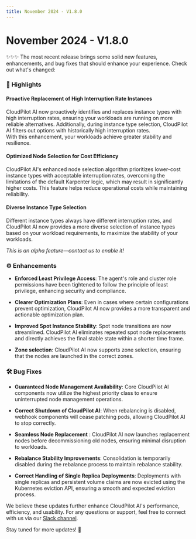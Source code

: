 ```yaml
---
title: November 2024 - V1.8.0
---
```


# November 2024 - V1.8.0

✨✨✨ The most recent release brings some solid new features, enhancements, and bug fixes that should enhance your experience. Check out what's changed:

### 🚀 **Highlights**

#### **Proactive Replacement of High Interruption Rate Instances**  
CloudPilot AI now proactively identifies and replaces instance types with high interruption rates, ensuring your workloads are running on more reliable alternatives. Additionally, during instance type selection, CloudPilot AI filters out options with historically high interruption rates.  
With this enhancement, your workloads achieve greater stability and resilience.

#### **Optimized Node Selection for Cost Efficiency**  
CloudPilot AI's enhanced node selection algorithm prioritizes lower-cost instance types with acceptable interruption rates, overcoming the limitations of the default Karpenter logic, which may result in significantly higher costs.
This feature helps reduce operational costs while maintaining reliability.

#### **Diverse Instance Type Selection**
Different instance types always have different interruption rates, and CloudPilot AI now provides a more diverse selection of instance types based on your workload requirements, to maximize the stability of your workloads.

*This is an alpha feature—contact us to enable it!*

### ⚙️ **Enhancements**  

- **Enforced Least Privilege Access**: The agent's role and cluster role permissions have been tightened to follow the principle of least privilege, enhancing security and compliance.

- **Clearer Optimization Plans**: Even in cases where certain configurations prevent optimization, CloudPilot AI now provides a more transparent and actionable optimization plan.

- **Improved Spot Instance Stability**: Spot node transitions are now streamlined. CloudPilot AI eliminates repeated spot node replacements and directly achieves the final stable state within a shorter time frame.

- **Zone selection**: CloudPilot AI now supports zone selection, ensuring that the nodes are launched in the correct zones.

### 🛠️ **Bug Fixes**

- **Guaranteed Node Management Availability**: Core CloudPilot AI components now utilize the highest priority class to ensure uninterrupted node management operations.

- **Correct Shutdown of CloudPilot AI**: When rebalancing is disabled, webhook components will cease patching pods, allowing CloudPilot AI to stop correctly.

- **Seamless Node Replacement** : CloudPilot AI now launches replacement nodes before decommissioning old nodes, ensuring minimal disruption to workloads.

- **Rebalance Stability Improvements**: Consolidation is temporarily disabled during the rebalance process to maintain rebalance stability.

- **Correct Handling of Single Replica Deployments**: Deployments with single replicas and persistent volume claims are now evicted using the Kubernetes eviction API, ensuring a smooth and expected eviction process.

We believe these updates further enhance CloudPilot AI's performance, efficiency, and usability. For any questions or support, feel free to connect with us via our [Slack channel](https://app.slack.com/client/T073TAAS5FW/C073J7ECB9C).  

Stay tuned for more updates! 🚀
